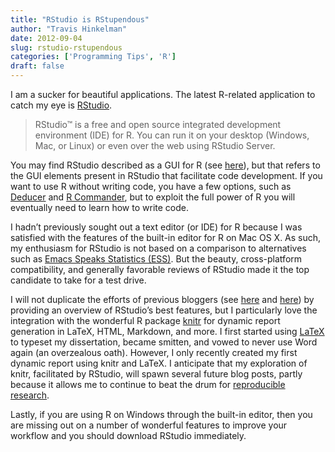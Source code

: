 ```yaml
---
title: "RStudio is RStupendous"
author: "Travis Hinkelman"
date: 2012-09-04
slug: rstudio-rstupendous
categories: ['Programming Tips', 'R']
draft: false
---
```


I am a sucker for beautiful applications. The latest R-related application to catch my eye is [RStudio](https://rstudio.com/products/rstudio/).

> RStudio™ is a free and open source integrated development environment (IDE) for R. You can run it on your desktop (Windows, Mac, or Linux) or even over the web using RStudio Server.

You may find RStudio described as a GUI for R (see [here](http://www.linuxlinks.com/article/20110306113701179/GUIsforR.html)), but that refers to the GUI elements present in RStudio that facilitate code development. If you want to use R without writing code, you have a few options, such as [Deducer](http://www.deducer.org/) and [R Commander](http://socserv.mcmaster.ca/jfox/Misc/Rcmdr/), but to exploit the full power of R you will eventually need to learn how to write code. 

I hadn't previously sought out a text editor (or IDE) for R because I was satisfied with the features of the built-in editor for R on Mac OS X. As such, my enthusiasm for RStudio is not based on a comparison to alternatives such as [Emacs Speaks Statistics (ESS)](http://stat.ethz.ch/ESS/). But the beauty, cross-platform compatibility, and generally favorable reviews of RStudio made it the top candidate to take for a test drive. 

I will not duplicate the efforts of previous bloggers (see [here](http://www.bytemining.com/2011/03/my-first-few-days-with-rstudio/) and [here](http://andrewgelman.com/2011/03/rstudio_first_impression/)) by providing an overview of RStudio's best features, but I particularly love the integration with the wonderful R package [knitr](http://yihui.name/knitr/) for dynamic report generation in LaTeX, HTML, Markdown, and more. I first started using [LaTeX](http://www.latex-project.org/) to typeset my dissertation, became smitten, and vowed to never use Word again (an overzealous oath). However, I only recently created my first dynamic report using knitr and LaTeX. I anticipate that my exploration of knitr, facilitated by RStudio, will spawn several future blog posts, partly because it allows me to continue to beat the drum for [reproducible research](http://cran.r-project.org/web/views/ReproducibleResearch.html). 

Lastly, if you are using R on Windows through the built-in editor, then you are missing out on a number of wonderful features to improve your workflow and you should download RStudio immediately.